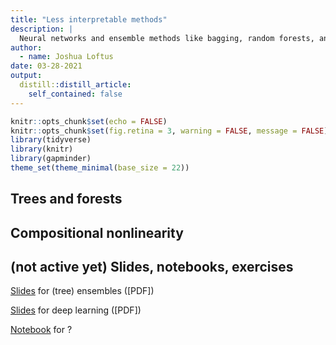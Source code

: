 ```yaml
---
title: "Less interpretable methods"
description: |
  Neural networks and ensemble methods like bagging, random forests, and boosting can greatly increase predictive accuracy at the cost of ease of interpretation.
author:
  - name: Joshua Loftus
date: 03-28-2021
output:
  distill::distill_article:
    self_contained: false
---
```


```r
knitr::opts_chunk$set(echo = FALSE)
knitr::opts_chunk$set(fig.retina = 3, warning = FALSE, message = FALSE)
library(tidyverse)
library(knitr)
library(gapminder)
theme_set(theme_minimal(base_size = 22))
```

## Trees and forests

## Compositional nonlinearity

## (not active yet) Slides, notebooks, exercises

[Slides](slides/09-1-ensembles.html) for (tree) ensembles ([PDF])

[Slides](slides/09-2-composition.html) for deep learning ([PDF])

[Notebook](notebooks/tbd.html) for ?

